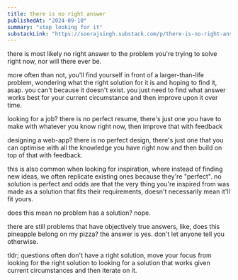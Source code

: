 ```yaml
---
title: there is no right answer
publishedAt: "2024-09-10"
summary: "stop looking for it"
substackLink: "https://soorajsingh.substack.com/p/there-is-no-right-answer"
---
```


there is most likely no right answer to the problem you're trying to solve right now, nor will there ever be.

more often than not, you'll find yourself in front of a larger-than-life problem, wondering what the right solution for it is and hoping to find it, asap. you can't because it doesn't exist. you just need to find what answer works best for your current circumstance and then improve upon it over time.

looking for a job? there is no perfect resume, there's just one you have to make with whatever you know right now, then improve that with feedback

designing a web-app? there is no perfect design, there's just one that you can optimise with all the knowledge you have right now and then build on top of that with feedback.

this is also common when looking for inspiration, where instead of finding new ideas, we often replicate existing ones because they're "perfect". no solution is perfect and odds are that the very thing you're inspired from was made as a solution that fits their requirements, doesn't necessarily mean it'll fit yours.

does this mean no problem has a solution? nope.

there are still problems that have objectively true answers, like, does this pineapple belong on my pizza? the answer is yes. don't let anyone tell you otherwise.

tldr; questions often don't have a right solution, move your focus from looking for the right solution to looking for a solution that works given current circumstances and then iterate on it.
